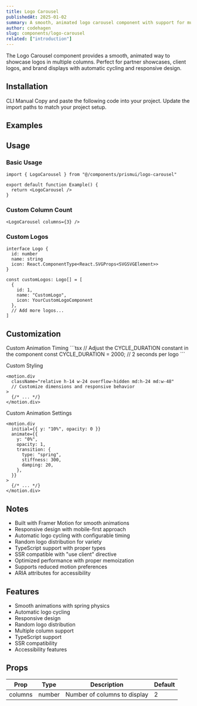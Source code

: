 ```yaml
---
title: Logo Carousel
publishedAt: 2025-01-02
summary: A smooth, animated logo carousel component with support for multiple columns and customizable transitions.
author: codehagen
slug: components/logo-carousel
related: ["introduction"]
---
```


<ComponentPreview name="logo-carousel-basic" />

<Note variant="info">
  The Logo Carousel component provides a smooth, animated way to showcase logos in multiple columns. Perfect for partner showcases, client logos, and brand displays with automatic cycling and responsive design.
</Note>

## Installation

<Tabs defaultValue="cli">
  <TabsList>
    <TabsTrigger value="cli">CLI</TabsTrigger>
    <TabsTrigger value="manual">Manual</TabsTrigger>
  </TabsList>
  <TabsContent value="cli">
    <ComponentSource name="logo-carousel" isCli />
  </TabsContent>
  <TabsContent value="manual">
    <Steps>
      <Step>Copy and paste the following code into your project.</Step>
      <ComponentSource name="logo-carousel" />
      <Step>Update the import paths to match your project setup.</Step>
    </Steps>
  </TabsContent>
</Tabs>

## Examples

<ComponentPreview name="logo-carousel-demo" />

## Usage

### Basic Usage

```tsx
import { LogoCarousel } from "@/components/prismui/logo-carousel"

export default function Example() {
  return <LogoCarousel />
}
```

### Custom Column Count

```tsx
<LogoCarousel columns={3} />
```

### Custom Logos

```tsx
interface Logo {
  id: number
  name: string
  icon: React.ComponentType<React.SVGProps<SVGSVGElement>>
}

const customLogos: Logo[] = [
  { 
    id: 1, 
    name: "CustomLogo", 
    icon: YourCustomLogoComponent 
  },
  // Add more logos...
]
```

## Customization

<Steps>
  <Step>Custom Animation Timing</Step>
  ```tsx
  // Adjust the CYCLE_DURATION constant in the component
  const CYCLE_DURATION = 2000; // 2 seconds per logo
  ```

  <Step>Custom Styling</Step>
  ```tsx
  <motion.div
    className="relative h-14 w-24 overflow-hidden md:h-24 md:w-48"
    // Customize dimensions and responsive behavior
  >
    {/* ... */}
  </motion.div>
  ```

  <Step>Custom Animation Settings</Step>
  ```tsx
  <motion.div
    initial={{ y: "10%", opacity: 0 }}
    animate={{
      y: "0%",
      opacity: 1,
      transition: {
        type: "spring",
        stiffness: 300,
        damping: 20,
      },
    }}
  >
    {/* ... */}
  </motion.div>
  ```
</Steps>

## Notes

- Built with Framer Motion for smooth animations
- Responsive design with mobile-first approach
- Automatic logo cycling with configurable timing
- Random logo distribution for variety
- TypeScript support with proper types
- SSR compatible with "use client" directive
- Optimized performance with proper memoization
- Supports reduced motion preferences
- ARIA attributes for accessibility

## Features

- Smooth animations with spring physics
- Automatic logo cycling
- Responsive design
- Random logo distribution
- Multiple column support
- TypeScript support
- SSR compatibility
- Accessibility features

## Props

| Prop | Type | Description | Default |
| --- | --- | --- | --- |
| columns | number | Number of columns to display | 2 |